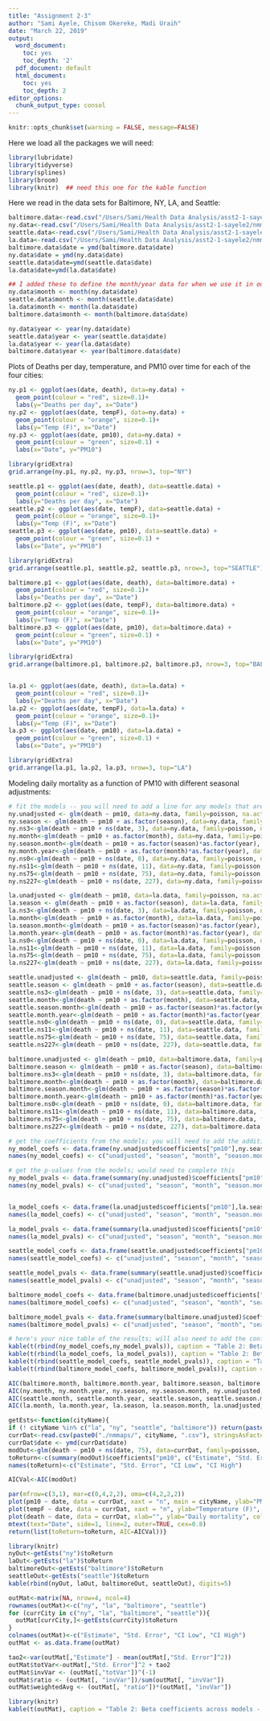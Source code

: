 ```yaml
---
title: "Assignment 2-3"
author: "Sami Ayele, Chisom Okereke, Madi Uraih"
date: "March 22, 2019"
output:
  word_document:
    toc: yes
    toc_depth: '2'
  pdf_document: default
  html_document:
    toc: yes
    toc_depth: 2
editor_options:
  chunk_output_type: consol
---
```

```r
knitr::opts_chunk$set(warning = FALSE, message=FALSE)
```

Here we load all the packages we will need:
```r
library(lubridate)
library(tidyverse)
library(splines)
library(broom)
library(knitr)  ## need this one for the kable function
```

Here we read in the data sets for Baltimore, NY, LA, and Seattle:
```r
baltimore.data<-read.csv("/Users/Sami/Health Data Analysis/asst2-1-sayele2/nmmaps/baltimore.csv", stringsAsFactors=FALSE)
ny.data<-read.csv("/Users/Sami/Health Data Analysis/asst2-1-sayele2/nmmaps/ny.csv", stringsAsFactors=FALSE)
seattle.data<-read.csv("/Users/Sami/Health Data Analysis/asst2-1-sayele2/nmmaps/seattle.csv", stringsAsFactors=FALSE)
la.data<-read.csv("/Users/Sami/Health Data Analysis/asst2-1-sayele2/nmmaps/la.csv", stringsAsFactors=FALSE)
baltimore.data$date = ymd(baltimore.data$date)
ny.data$date = ymd(ny.data$date) 
seattle.data$date=ymd(seattle.data$date)
la.data$date=ymd(la.data$date)

## I added these to define the month/year data for when we use it in our models later
ny.data$month <- month(ny.data$date)
seattle.data$month <- month(seattle.data$date)
la.data$month <- month(la.data$date)
baltimore.data$month <- month(baltimore.data$date)

ny.data$year <- year(ny.data$date)
seattle.data$year <- year(seattle.data$date)
la.data$year <- year(la.data$date)
baltimore.data$year <- year(baltimore.data$date)
```

Plots of Deaths per day, temperature, and PM10 over time for each of the four cities:

```r

ny.p1 <- ggplot(aes(date, death), data=ny.data) + 
  geom_point(colour = "red", size=0.1)+
  labs(y="Deaths per day", x="Date")
ny.p2 <- ggplot(aes(date, tempF), data=ny.data) + 
  geom_point(colour = "orange", size=0.1)+
  labs(y="Temp (F)", x="Date")
ny.p3 <- ggplot(aes(date, pm10), data=ny.data) + 
  geom_point(colour = "green", size=0.1) + 
  labs(x="Date", y="PM10")

library(gridExtra)
grid.arrange(ny.p1, ny.p2, ny.p3, nrow=3, top="NY")
```


```r
seattle.p1 <- ggplot(aes(date, death), data=seattle.data) + 
  geom_point(colour = "red", size=0.1)+
  labs(y="Deaths per day", x="Date")
seattle.p2 <- ggplot(aes(date, tempF), data=seattle.data) + 
  geom_point(colour = "orange", size=0.1)+
  labs(y="Temp (F)", x="Date")
seattle.p3 <- ggplot(aes(date, pm10), data=seattle.data) + 
  geom_point(colour = "green", size=0.1) + 
  labs(x="Date", y="PM10")

library(gridExtra)
grid.arrange(seattle.p1, seattle.p2, seattle.p3, nrow=3, top="SEATTLE")

baltimore.p1 <- ggplot(aes(date, death), data=baltimore.data) + 
  geom_point(colour = "red", size=0.1)+
  labs(y="Deaths per day", x="Date")
baltimore.p2 <- ggplot(aes(date, tempF), data=baltimore.data) + 
  geom_point(colour = "orange", size=0.1)+
  labs(y="Temp (F)", x="Date")
baltimore.p3 <- ggplot(aes(date, pm10), data=baltimore.data) + 
  geom_point(colour = "green", size=0.1) + 
  labs(x="Date", y="PM10")

library(gridExtra)
grid.arrange(baltimore.p1, baltimore.p2, baltimore.p3, nrow=3, top="BALTIMORE")


la.p1 <- ggplot(aes(date, death), data=la.data) + 
  geom_point(colour = "red", size=0.1)+
  labs(y="Deaths per day", x="Date")
la.p2 <- ggplot(aes(date, tempF), data=la.data) + 
  geom_point(colour = "orange", size=0.1)+
  labs(y="Temp (F)", x="Date")
la.p3 <- ggplot(aes(date, pm10), data=la.data) + 
  geom_point(colour = "green", size=0.1) + 
  labs(x="Date", y="PM10")

library(gridExtra)
grid.arrange(la.p1, la.p2, la.p3, nrow=3, top="LA")

```

Modeling daily mortality as a function of PM10 with different seasonal adjustments:

```r

# fit the models -- you will need to add a line for any models that are missing
ny.unadjusted <- glm(death ~ pm10, data=ny.data, family=poisson, na.action=na.exclude)
ny.season <- glm(death ~ pm10 + as.factor(season), data=ny.data, family=poisson, na.action = na.exclude)
ny.ns3<-glm(death ~ pm10 + ns(date, 3), data=ny.data, family=poisson, na.action = na.exclude)
ny.month<-glm(death ~ pm10 + as.factor(month), data=ny.data, family=poisson, na.action = na.exclude)
ny.season.month<-glm(death ~ pm10 + as.factor(season)*as.factor(year), data=ny.data, family=poisson, na.action = na.exclude)
ny.month.year<-glm(death ~ pm10 + as.factor(month)*as.factor(year), data=ny.data, family=poisson, na.action = na.exclude)
ny.ns0<-glm(death ~ pm10 + ns(date, 0), data=ny.data, family=poisson, na.action = na.exclude)
ny.ns11<-glm(death ~ pm10 + ns(date, 11), data=ny.data, family=poisson, na.action = na.exclude)
ny.ns75<-glm(death ~ pm10 + ns(date, 75), data=ny.data, family=poisson, na.action = na.exclude)
ny.ns227<-glm(death ~ pm10 + ns(date, 227), data=ny.data, family=poisson, na.action = na.exclude)

la.unadjusted <- glm(death ~ pm10, data=la.data, family=poisson, na.action=na.exclude)
la.season <- glm(death ~ pm10 + as.factor(season), data=la.data, family=poisson, na.action = na.exclude)
la.ns3<-glm(death ~ pm10 + ns(date, 3), data=la.data, family=poisson, na.action = na.exclude)
la.month<-glm(death ~ pm10 + as.factor(month), data=la.data, family=poisson, na.action = na.exclude)
la.season.month<-glm(death ~ pm10 + as.factor(season)*as.factor(year), data=la.data, family=poisson, na.action = na.exclude)
la.month.year<-glm(death ~ pm10 + as.factor(month)*as.factor(year), data=la.data, family=poisson, na.action = na.exclude)
la.ns0<-glm(death ~ pm10 + ns(date, 0), data=la.data, family=poisson, na.action = na.exclude)
la.ns11<-glm(death ~ pm10 + ns(date, 11), data=la.data, family=poisson, na.action = na.exclude)
la.ns75<-glm(death ~ pm10 + ns(date, 75), data=la.data, family=poisson, na.action = na.exclude)
la.ns227<-glm(death ~ pm10 + ns(date, 227), data=la.data, family=poisson, na.action = na.exclude)

seattle.unadjusted <- glm(death ~ pm10, data=seattle.data, family=poisson, na.action=na.exclude)
seattle.season <- glm(death ~ pm10 + as.factor(season), data=seattle.data, family=poisson, na.action = na.exclude)
seattle.ns3<-glm(death ~ pm10 + ns(date, 3), data=seattle.data, family=poisson, na.action = na.exclude)
seattle.month<-glm(death ~ pm10 + as.factor(month), data=seattle.data, family=poisson, na.action = na.exclude)
seattle.season.month<-glm(death ~ pm10 + as.factor(season)*as.factor(year), data=seattle.data, family=poisson, na.action = na.exclude)
seattle.month.year<-glm(death ~ pm10 + as.factor(month)*as.factor(year), data=seattle.data, family=poisson, na.action = na.exclude)
seattle.ns0<-glm(death ~ pm10 + ns(date, 0), data=seattle.data, family=poisson, na.action = na.exclude)
seattle.ns11<-glm(death ~ pm10 + ns(date, 11), data=seattle.data, family=poisson, na.action = na.exclude)
seattle.ns75<-glm(death ~ pm10 + ns(date, 75), data=seattle.data, family=poisson, na.action = na.exclude)
seattle.ns227<-glm(death ~ pm10 + ns(date, 227), data=seattle.data, family=poisson, na.action = na.exclude)

baltimore.unadjusted <- glm(death ~ pm10, data=baltimore.data, family=poisson, na.action=na.exclude)
baltimore.season <- glm(death ~ pm10 + as.factor(season), data=baltimore.data, family=poisson, na.action = na.exclude)
baltimore.ns3<-glm(death ~ pm10 + ns(date, 3), data=baltimore.data, family=poisson, na.action = na.exclude)
baltimore.month<-glm(death ~ pm10 + as.factor(month), data=baltimore.data, family=poisson, na.action = na.exclude)
baltimore.season.month<-glm(death ~ pm10 + as.factor(season)*as.factor(year), data=baltimore.data, family=poisson, na.action = na.exclude)
baltimore.month.year<-glm(death ~ pm10 + as.factor(month)*as.factor(year), data=baltimore.data, family=poisson, na.action = na.exclude)
baltimore.ns0<-glm(death ~ pm10 + ns(date, 0), data=baltimore.data, family=poisson, na.action = na.exclude)
baltimore.ns11<-glm(death ~ pm10 + ns(date, 11), data=baltimore.data, family=poisson, na.action = na.exclude)
baltimore.ns75<-glm(death ~ pm10 + ns(date, 75), data=baltimore.data, family=poisson, na.action = na.exclude)
baltimore.ns227<-glm(death ~ pm10 + ns(date, 227), data=baltimore.data, family=poisson, na.action = na.exclude)

# get the coefficients from the models; you will need to add the additional models here so they are all in there
ny_model_coefs <- data.frame(ny.unadjusted$coefficients["pm10"],ny.season$coefficients["pm10"],ny.month$coefficients["pm10"],ny.season.month$coefficients["pm10"],ny.month.year$coefficients["pm10"],ny.ns3$coefficients["pm10"], ny.ns0$coefficients["pm10"], ny.ns11$coefficients["pm10"], ny.ns75$coefficients["pm10"], ny.ns227$coefficients["pm10"])
names(ny_model_coefs) <- c("unadjusted", "season", "month", "season.month", "month.year", "ns 3df", "ns 0df", "ns 11df", "ns 75df", "ns 227df")

# get the p-values from the models; would need to complete this
ny_model_pvals <- data.frame(summary(ny.unadjusted)$coefficients["pm10","Pr(>|z|)"],ny.season$coefficients["pm10"],ny.month$coefficients["pm10"],ny.season.month$coefficients["pm10"],ny.month.year$coefficients["pm10"],ny.ns3$coefficients["pm10"], ny.ns0$coefficients["pm10"], ny.ns11$coefficients["pm10"], ny.ns75$coefficients["pm10"], ny.ns227$coefficients["pm10"])
names(ny_model_pvals) <- c("unadjusted", "season", "month", "season.month", "month.year", "ns 3df", "ns 0df", "ns 11df", "ns 75df", "ns 227df")


la_model_coefs <- data.frame(la.unadjusted$coefficients["pm10"],la.season$coefficients["pm10"],la.month$coefficients["pm10"],la.season.month$coefficients["pm10"],la.month.year$coefficients["pm10"],la.ns3$coefficients["pm10"], la.ns0$coefficients["pm10"], la.ns11$coefficients["pm10"], la.ns75$coefficients["pm10"], la.ns227$coefficients["pm10"])
names(la_model_coefs) <- c("unadjusted", "season", "month", "season.month", "month.year", "ns 3df", "ns 0df", "ns 11df", "ns 75df", "ns 227df")

la_model_pvals <- data.frame(summary(la.unadjusted)$coefficients["pm10","Pr(>|z|)"],la.season$coefficients["pm10"],la.month$coefficients["pm10"],la.season.month$coefficients["pm10"],la.month.year$coefficients["pm10"],la.ns3$coefficients["pm10"], la.ns0$coefficients["pm10"], la.ns11$coefficients["pm10"], la.ns75$coefficients["pm10"], la.ns227$coefficients["pm10"])
names(la_model_pvals) <- c("unadjusted", "season", "month", "season.month", "month.year", "ns 3df", "ns 0df", "ns 11df", "ns 75df", "ns 227df")

seattle_model_coefs <- data.frame(seattle.unadjusted$coefficients["pm10"],seattle.season$coefficients["pm10"],seattle.month$coefficients["pm10"],seattle.season.month$coefficients["pm10"],seattle.month.year$coefficients["pm10"],seattle.ns3$coefficients["pm10"], seattle.ns0$coefficients["pm10"], seattle.ns11$coefficients["pm10"], seattle.ns75$coefficients["pm10"], seattle.ns227$coefficients["pm10"])
names(seattle_model_coefs) <- c("unadjusted", "season", "month", "season.month", "month.year", "ns 3df", "ns 0df", "ns 11df", "ns 75df", "ns 227df")

seattle_model_pvals <- data.frame(summary(seattle.unadjusted)$coefficients["pm10","Pr(>|z|)"],seattle.season$coefficients["pm10"],seattle.month$coefficients["pm10"],seattle.season.month$coefficients["pm10"],seattle.month.year$coefficients["pm10"],seattle.ns3$coefficients["pm10"], seattle.ns0$coefficients["pm10"], seattle.ns11$coefficients["pm10"], seattle.ns75$coefficients["pm10"], seattle.ns227$coefficients["pm10"])
names(seattle_model_pvals) <- c("unadjusted", "season", "month", "season.month", "month.year", "ns 3df", "ns 0df", "ns 11df", "ns 75df", "ns 227df")

baltimore_model_coefs <- data.frame(baltimore.unadjusted$coefficients["pm10"],baltimore.season$coefficients["pm10"],baltimore.month$coefficients["pm10"],baltimore.season.month$coefficients["pm10"], baltimore.month.year$coefficients["pm10"],baltimore.ns3$coefficients["pm10"], baltimore.ns0$coefficients["pm10"], baltimore.ns11$coefficients["pm10"], baltimore.ns75$coefficients["pm10"], baltimore.ns227$coefficients["pm10"])
names(baltimore_model_coefs) <- c("unadjusted", "season", "month", "season.month", "month.year", "ns 3df", "ns 0df", "ns 11df", "ns 75df", "ns 227df")

baltimore_model_pvals <- data.frame(summary(baltimore.unadjusted)$coefficients["pm10","Pr(>|z|)"],baltimore.season$coefficients["pm10"],baltimore.month$coefficients["pm10"],baltimore.season.month$coefficients["pm10"],baltimore.month.year$coefficients["pm10"],baltimore.ns3$coefficients["pm10"], baltimore.ns0$coefficients["pm10"], baltimore.ns11$coefficients["pm10"], baltimore.ns75$coefficients["pm10"], baltimore.ns227$coefficients["pm10"])
names(baltimore_model_pvals) <- c("unadjusted", "season", "month", "season.month", "month.year", "ns 3df", "ns 0df", "ns 11df", "ns 75df", "ns 227df")

# here's your nice table of the results; will also need to add the confidence intervals to this table
kable(t(rbind(ny_model_coefs,ny_model_pvals)), caption = "Table 2: Beta coefficients across models - New York")
kable(t(rbind(la_model_coefs, la_model_pvals)), caption = "Table 2: Beta coefficients across models - LA")
kable(t(rbind(seattle_model_coefs, seattle_model_pvals)), caption = "Table 2: Beta coefficients across models - Seattle")
kable(t(rbind(baltimore_model_coefs, baltimore_model_pvals)), caption = "Table 2: Beta coefficients across models - Baltimore")

AIC(baltimore.month, baltimore.month.year, baltimore.season, baltimore.season.month, baltimore.unadjusted, baltimore.ns0, baltimore.ns3, baltimore.ns11, baltimore.ns75, baltimore.ns227)
AIC(ny.month, ny.month.year, ny.season, ny.season.month, ny.unadjusted, ny.ns0, ny.ns3, ny.ns11, ny.ns75, ny.ns227)
AIC(seattle.month, seattle.month.year, seattle.season, seattle.season.month, seattle.unadjusted, seattle.ns0, seattle.ns3, seattle.ns11, seattle.ns75, seattle.ns227)
AIC(la.month, la.month.year, la.season, la.season.month, la.unadjusted, la.ns0, la.ns3, la.ns11, la.ns75, la.ns227)
```


```r
getEsts<-function(cityName){
if (! cityName %in% c("la", "ny", "seattle", "baltimore")) return(paste0("City you requested not available"))
currDat<-read.csv(paste0("./nmmaps/", cityName, ".csv"), stringsAsFactors=FALSE)
currDat$date <- ymd(currDat$date)
modOut<-glm(death ~ pm10 + ns(date, 75), data=currDat, family=poisson, na.action = na.exclude)
toReturn<-c(summary(modOut)$coefficients["pm10", c("Estimate", "Std. Error")], confint.default(modOut)[2,])
names(toReturn)<-c("Estimate", "Std. Error", "CI Low", "CI High")

AICVal<-AIC(modOut)

par(mfrow=c(3,1), mar=c(0,4,2,2), oma=c(4,2,2,2))
plot(pm10 ~ date, data = currDat, xaxt = "n", main = cityName, ylab="PM 10", xlab= "Date", col="blue", cex.main =2 )
plot(tempF ~ date, data = currDat, xaxt = "n", ylab="Temperature (F)", xlab="Date", col="red")
plot(death ~ date, data = currDat, xlab="", ylab="Daily mortality", col="green")
mtext(text="Date", side=1, line=2, outer=TRUE, cex=0.8)
return(list(toReturn=toReturn, AIC=AICVal))}  
```  

```r
library(knitr)
nyOut<-getEsts("ny")$toReturn
laOut<-getEsts("la")$toReturn
baltimoreOut<-getEsts("baltimore")$toReturn
seattleOut<-getEsts("seattle")$toReturn
kable(rbind(nyOut, laOut, baltimoreOut, seattleOut), digits=5)
```

```r
outMat<-matrix(NA, nrow=4, ncol=4)
rownames(outMat)<-c("ny", "la", "baltimore", "seattle")
for (currCity in c("ny", "la", "baltimore", "seattle")){
  outMat[currCity,]<-getEsts(currCity)$toReturn
}
colnames(outMat)<-c("Estimate", "Std. Error", "CI Low", "CI High")
outMat <- as.data.frame(outMat)
```



```r
tao2<-var(outMat[,"Estimate"] - mean(outMat[,"Std. Error"]^2))
outMat$totVar<-outMat[,"Std. Error"]^2 + tao2
outMat$invVar <- (outMat[,"totVar"])^(-1)
outMat$ratio <- (outMat[, "invVar"])/sum(outMat[, "invVar"])
outMat$weightedAvg <- (outMat[, "ratio"])*(outMat[, "invVar"])
```


```r
library(knitr)
kable(t(outMat), caption = "Table 2: Beta coefficients across models - New York")

```